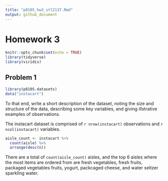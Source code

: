 ```yaml
---
title: "p8105_hw3_stl2137.Rmd"
output: github_document
---
```


# Homework 3
```r
knitr::opts_chunk$set(echo = TRUE)
library(tidyverse)
library(viridis)
```

## Problem 1
```r
library(p8105.datasets)
data("instacart")
```
To that end, write a short description of the dataset, noting the size and structure of the data, describing some key variables, and giving illstrative examples of observations.

The instacart dataset is comprised of `r nrow(instacart)` observations and `r ncol(instacart)` variables. 

```r
aisle_count <- instacart %>% 
  count(aisle) %>% 
  arrange(desc(n))
```
There are a total of `count(aisle_count)` aisles, and the top 6 aisles where the most items are ordered from are fresh vegetables, fresh fruits, packaged vegetables fruits, yogurt, packcaged cheese, and water seltzer sparkling water. 
